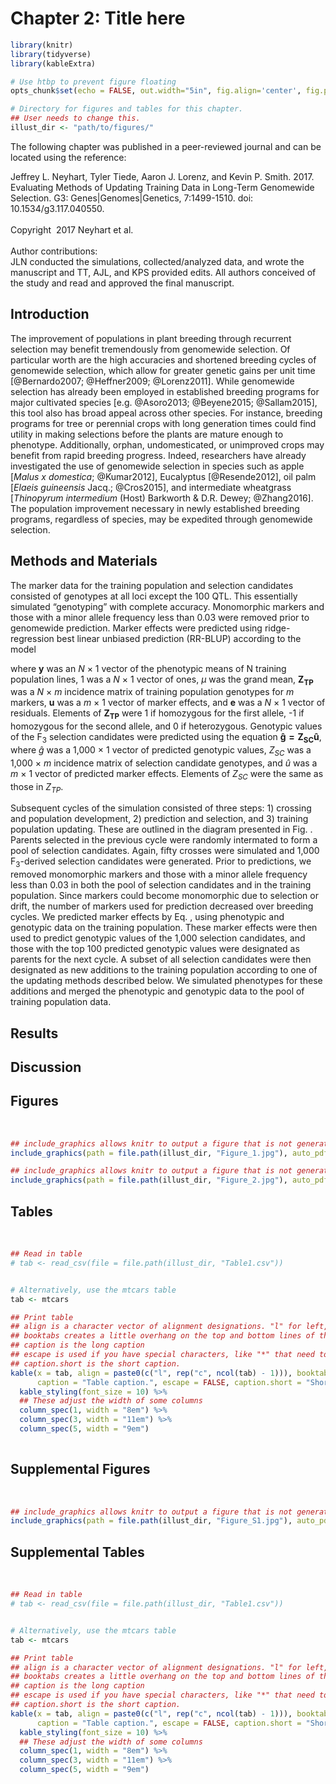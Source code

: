 # Chapter 2: Title here {#chapter2}

```r
library(knitr)
library(tidyverse) 
library(kableExtra) 

# Use htbp to prevent figure floating
opts_chunk$set(echo = FALSE, out.width="5in", fig.align='center', fig.pos = "htbp") 

# Directory for figures and tables for this chapter.
## User needs to change this.
illust_dir <- "path/to/figures/"

```

\newpage

<!-- Below is example content to include if this chapter was previously published. -->
<!-- You may comment (Ctrl + Shift + C) or delete it if unnecessary -->

\singlespace
\noindent
The following chapter was published in a peer-reviewed journal and can be located using the reference: \

\singlespace
\noindent
Jeffrey L. Neyhart, Tyler Tiede, Aaron J. Lorenz, and Kevin P. Smith. 2017. Evaluating Methods of Updating Training Data in Long-Term Genomewide Selection. G3: Genes|Genomes|Genetics, 7:1499-1510. doi: 10.1534/g3.117.040550. \ 
\
\
Copyright \textcopyright \ 2017 Neyhart et al.
\
\
Author contributions:  
JLN conducted the simulations, collected/analyzed data, and wrote the manuscript and TT, AJL, and KPS provided edits. All authors conceived of the study and read and approved the final manuscript.


<!-- End of example -->


\doublespace

\newpage


## Introduction

<!-- Sample paragraph. -->

The improvement of populations in plant breeding through recurrent selection may benefit tremendously from genomewide selection. Of particular worth are the high accuracies and shortened breeding cycles of genomewide selection, which allow for greater genetic gains per unit time [@Bernardo2007; @Heffner2009; @Lorenz2011]. While genomewide selection has already been employed in established breeding programs for major cultivated species [e.g. @Asoro2013; @Beyene2015; @Sallam2015], this tool also has broad appeal across other species. For instance, breeding programs for tree or perennial crops with long generation times could find utility in making selections before the plants are mature enough to phenotype. Additionally, orphan, undomesticated, or unimproved crops may benefit from rapid breeding progress. Indeed, researchers have already investigated the use of genomewide selection in species such as apple [*Malus x domestica*; @Kumar2012], Eucalyptus [@Resende2012], oil palm [*Elaeis guineensis* Jacq.; @Cros2015], and intermediate wheatgrass [*Thinopyrum intermedium* (Host) Barkworth & D.R. Dewey; @Zhang2016]. The population improvement necessary in newly established breeding programs, regardless of species, may be expedited through genomewide selection.


## Methods and Materials

<!-- Example paragraph with an equation that is numbered so it can be referenced within the text. -->

The marker data for the training population and selection candidates consisted of genotypes at all loci except the 100 QTL. This essentially simulated “genotyping” with complete accuracy. Monomorphic markers and those with a minor allele frequency less than 0.03 were removed prior to genomewide prediction. Marker effects were predicted using ridge-regression best linear unbiased prediction (RR-BLUP) according to the model
\begin{equation}
  \label{eq:I1}
  \mathbf{y = 1\mu + Z_{TP} u + e},
\end{equation}


<!-- "\noindent" prevents indents when a new paragraph is made. -->

\noindent
where $\mathbf{y}$ was an *N* × 1 vector of the phenotypic means of N training population lines, 1 was a *N* × 1 vector of ones, $\mu$ was the grand mean, $\mathbf{Z_{TP}}$ was a *N* × *m* incidence matrix of training population genotypes for *m* markers, $\mathbf{u}$ was a *m* × 1 vector of marker effects, and $\mathbf{e}$ was a *N* × 1 vector of residuals. Elements of $\mathbf{Z_{TP}}$ were 1 if homozygous for the first allele, -1 if homozygous for the second allele, and 0 if heterozygous. Genotypic values of the F~3~ selection candidates were predicted using the equation $\mathbf{\hat{g} = Z_{SC}\hat{u}}$, where $\hat{g}$ was a 1,000 × 1 vector of predicted genotypic values, $Z_{SC}$ was a 1,000 × *m* incidence matrix of selection candidate genotypes, and $\hat{u}$ was a *m* × 1 vector of predicted marker effects. Elements of $Z_{SC}$ were the same as those in $Z_{TP}$.


<!-- Example paragraph with refernce to a figure and an equation. -->

Subsequent cycles of the simulation consisted of three steps: 1) crossing and population development, 2) prediction and selection, and 3) training population updating. These are outlined in the diagram presented in Fig. \ref{fig:fig12}. Parents selected in the previous cycle were randomly intermated to form a pool of selection candidates. Again, fifty crosses were simulated and 1,000 F~3~-derived selection candidates were generated. Prior to predictions, we removed monomorphic markers and those with a minor allele frequency less than 0.03 in both the pool of selection candidates and in the training population. Since markers could become monomorphic due to selection or drift, the number of markers used for prediction decreased over breeding cycles. We predicted marker effects by Eq. \ref{eq:I1}, using phenotypic and genotypic data on the training population. These marker effects were then used to predict genotypic values of the 1,000 selection candidates, and those with the top 100 predicted genotypic values were designated as parents for the next cycle. A subset of all selection candidates were then designated as new additions to the training population according to one of the updating methods described below. We simulated phenotypes for these additions and merged the phenotypic and genotypic data to the pool of training population data.


## Results



## Discussion





## Figures

<!-- According to the formatting guidelines, figure captions can be single spaced. -->

\singlespace

<!-- Use "&nbsp;" to skip a line -->

&nbsp;

<!-- An example of including a figure. -->
<!-- {r fig11} means the figure is given the name "fig11," which can be referenced in the text. -->
<!-- fig.cap is the full-length caption -->
<!-- fig.scap is the short version of the caption. This will appear in the list of figures/tables. -->

```r

## include_graphics allows knitr to output a figure that is not generated by R.
include_graphics(path = file.path(illust_dir, "Figure_1.jpg"), auto_pdf = TRUE)
```


\newpage



```r

## include_graphics allows knitr to output a figure that is not generated by R.
include_graphics(path = file.path(illust_dir, "Figure_2.jpg"), auto_pdf = TRUE)
```





## Tables

&nbsp;



<!-- An example of including a figure. -->
<!-- {r tab31} means the figure is given the name "tab31," which can be referenced in the text. -->
<!-- Table captions (long and short) are arguments in kable -->

```r

## Read in table
# tab <- read_csv(file = file.path(illust_dir, "Table1.csv"))


# Alternatively, use the mtcars table
tab <- mtcars

## Print table
## align is a character vector of alignment designations. "l" for left, "c" for center, "r" for right.
## booktabs creates a little overhang on the top and bottom lines of the table.
## caption is the long caption
## escape is used if you have special characters, like "*" that need to be escaped (using "//")
## caption.short is the short caption.
kable(x = tab, align = paste0(c("l", rep("c", ncol(tab) - 1))), booktabs = T, longtable = TRUE,
      caption = "Table caption.", escape = FALSE, caption.short = "Short table caption.") %>%
  kable_styling(font_size = 10) %>%
  ## These adjust the width of some columns
  column_spec(1, width = "8em") %>%
  column_spec(3, width = "11em") %>%
  column_spec(5, width = "9em") 
  
```








## Supplemental Figures



&nbsp;


<!-- An example of including a supplemental figure -->
<!-- The rules are the same as for regular figures. -->

```r

## include_graphics allows knitr to output a figure that is not generated by R.
include_graphics(path = file.path(illust_dir, "Figure_S1.jpg"), auto_pdf = TRUE)
```




## Supplemental Tables

&nbsp;

<!-- An example of including a supplemental table -->
<!-- The rules are the same as for regular tables -->


```r

## Read in table
# tab <- read_csv(file = file.path(illust_dir, "Table1.csv"))


# Alternatively, use the mtcars table
tab <- mtcars

## Print table
## align is a character vector of alignment designations. "l" for left, "c" for center, "r" for right.
## booktabs creates a little overhang on the top and bottom lines of the table.
## caption is the long caption
## escape is used if you have special characters, like "*" that need to be escaped (using "//")
## caption.short is the short caption.
kable(x = tab, align = paste0(c("l", rep("c", ncol(tab) - 1))), booktabs = T, longtable = TRUE,
      caption = "Table caption.", escape = FALSE, caption.short = "Short table caption.") %>%
  kable_styling(font_size = 10) %>%
  ## These adjust the width of some columns
  column_spec(1, width = "8em") %>%
  column_spec(3, width = "11em") %>%
  column_spec(5, width = "9em") 


```







